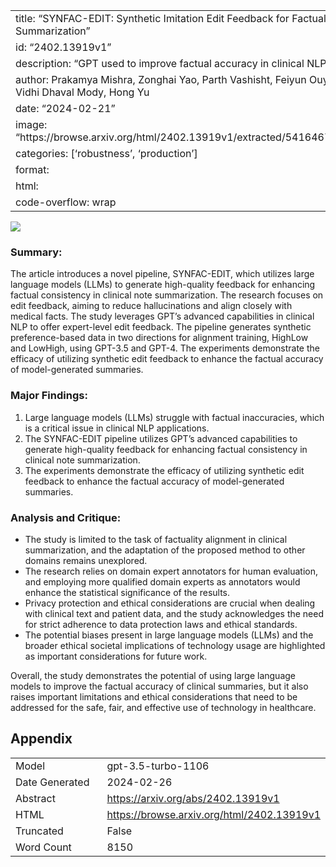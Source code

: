
---
title: "SYNFAC-EDIT: Synthetic Imitation Edit Feedback for Factual Alignment in Clinical Summarization"
id: "2402.13919v1"
description: "GPT used to improve factual accuracy in clinical NLP."
author: Prakamya Mishra, Zonghai Yao, Parth Vashisht, Feiyun Ouyang, Beining Wang, Vidhi Dhaval Mody, Hong Yu
date: "2024-02-21"
image: "https://browse.arxiv.org/html/2402.13919v1/extracted/5416467/Images/acl_main.png"
categories: ['robustness', 'production']
format:
  html:
    code-overflow: wrap
---

![](https://browse.arxiv.org/html/2402.13919v1/extracted/5416467/Images/acl_main.png)

### Summary:
The article introduces a novel pipeline, SYNFAC-EDIT, which utilizes large language models (LLMs) to generate high-quality feedback for enhancing factual consistency in clinical note summarization. The research focuses on edit feedback, aiming to reduce hallucinations and align closely with medical facts. The study leverages GPT's advanced capabilities in clinical NLP to offer expert-level edit feedback. The pipeline generates synthetic preference-based data in two directions for alignment training, HighLow and LowHigh, using GPT-3.5 and GPT-4. The experiments demonstrate the efficacy of utilizing synthetic edit feedback to enhance the factual accuracy of model-generated summaries.

### Major Findings:
1. Large language models (LLMs) struggle with factual inaccuracies, which is a critical issue in clinical NLP applications.
2. The SYNFAC-EDIT pipeline utilizes GPT's advanced capabilities to generate high-quality feedback for enhancing factual consistency in clinical note summarization.
3. The experiments demonstrate the efficacy of utilizing synthetic edit feedback to enhance the factual accuracy of model-generated summaries.

### Analysis and Critique:
- The study is limited to the task of factuality alignment in clinical summarization, and the adaptation of the proposed method to other domains remains unexplored.
- The research relies on domain expert annotators for human evaluation, and employing more qualified domain experts as annotators would enhance the statistical significance of the results.
- Privacy protection and ethical considerations are crucial when dealing with clinical text and patient data, and the study acknowledges the need for strict adherence to data protection laws and ethical standards.
- The potential biases present in large language models (LLMs) and the broader ethical societal implications of technology usage are highlighted as important considerations for future work.

Overall, the study demonstrates the potential of using large language models to improve the factual accuracy of clinical summaries, but it also raises important limitations and ethical considerations that need to be addressed for the safe, fair, and effective use of technology in healthcare.

## Appendix

|          |          |
|----------|----------|
| Model     | gpt-3.5-turbo-1106       |
| Date Generated     | 2024-02-26       |
| Abstract | [https://arxiv.org/abs/2402.13919v1](https://arxiv.org/abs/2402.13919v1)        |
| HTML     | [https://browse.arxiv.org/html/2402.13919v1](https://browse.arxiv.org/html/2402.13919v1)       |
| Truncated       | False       |
| Word Count       | 8150       |